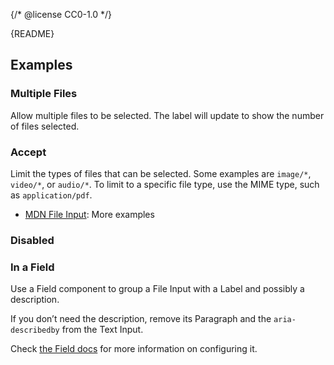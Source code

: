 {/* @license CC0-1.0 */}


<Meta of={FileInputStories} />

<Markdown>{README}</Markdown>

<Primary />

<Controls />

## Examples

### Multiple Files

Allow multiple files to be selected. The label will update to show the number of files selected.

<Canvas of={FileInputStories.Multiple} />

### Accept

Limit the types of files that can be selected. Some examples are `image/*`, `video/*`, or `audio/*`. To limit to a specific file type, use the MIME type, such as `application/pdf`.

- [MDN File Input](https://developer.mozilla.org/en-US/docs/Web/HTML/Element/input/file#limiting_accepted_file_types): More examples

<Canvas of={FileInputStories.Accept} />

### Disabled

<Canvas of={FileInputStories.Disabled} />

### In a Field

Use a Field component to group a File Input with a Label and possibly a description.

If you don’t need the description, remove its Paragraph and the `aria-describedby` from the Text Input.

Check [the Field docs](/docs/components-forms-field--docs) for more information on configuring it.

<Canvas of={FileInputStories.InAField} />
